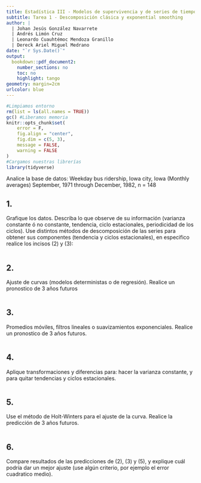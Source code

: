 ```yaml
---
title: Estadística III - Modelos de supervivencia y de series de tiempo
subtitle: Tarea 1 - Descomposición clásica y exponential smoothing
author: |
  | Johan Jesús González Navarrete
  | Andrés Limón Cruz
  | Leonardo Cuauhtémoc Mendoza Granillo
  | Dereck Ariel Miguel Medrano
date: "`r Sys.Date()`"
output: 
  bookdown::pdf_document2:
    number_sections: no
    toc: no
    highlight: tango
geometry: margin=2cm
urlcolor: blue
---
```


```r
#Limpiamos entorno
rm(list = ls(all.names = TRUE))
gc() #Liberamos memoria
knitr::opts_chunk$set(
	error = F,
	fig.align = "center",
	fig.dim = c(5, 3),
	message = FALSE,
	warning = FALSE
)
#Cargamos nuestras librerías
library(tidyverse)
```

Analice la base de datos: Weekday bus ridership, Iowa city, Iowa (Monthly averages) September, 1971 through December, 1982, n = 148

## 1.
Grafique los datos. Describa lo que observe de su información (varianza constante ó no constante, tendencia, ciclo estacionales, periodicidad de los ciclos).
Use distintos métodos de descomposición de las series para obtener sus componentes (tendencia y ciclos estacionales), en especifico realice los incisos (2) y (3):

```r

```


## 2.
Ajuste de curvas (modelos deterministas o de regresión).
Realice un pronostico de 3 años futuros

```r

```

## 3.
Promedios móviles, filtros lineales o suavizamientos exponenciales.
Realice un pronostico de 3 años futuros.

```r

```

## 4.
Aplique transformaciones y diferencias para: hacer la varianza constante, y para quitar tendencias y ciclos estacionales.

```r

```

## 5.
Use el método de Holt-Winters para el ajuste de la curva.
Realice la predicción de 3 años futuros.

```r

```

## 6.
Compare resultados de las predicciones de (2), (3) y (5), y explique cuál podría dar un mejor ajuste (use algún criterio, por ejemplo el error cuadratico medio).

```r

```

